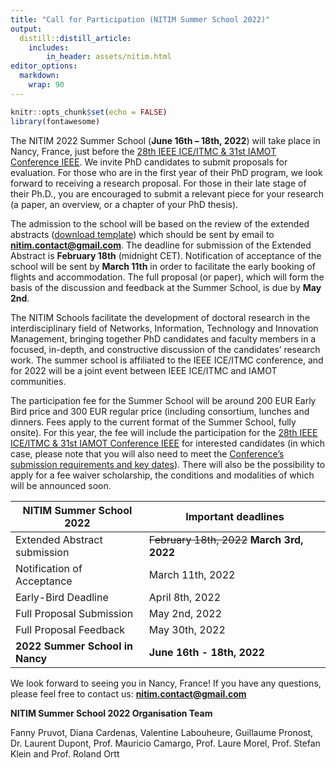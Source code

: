 ```yaml
---
title: "Call for Participation (NITIM Summer School 2022)"
output:
  distill::distill_article:
    includes:
        in_header: assets/nitim.html
editor_options: 
  markdown: 
    wrap: 90
---
```


```r
knitr::opts_chunk$set(echo = FALSE)
library(fontawesome)
```

The NITIM 2022 Summer School (**June 16th -- 18th, 2022**) will take place in Nancy,
France, just before the [28th IEEE ICE/ITMC & 31st IAMOT Conference
IEEE](https://ice-iamot-2022-conference.org/). We invite PhD candidates to submit
proposals for evaluation. For those who are in the first year of their PhD program, we
look forward to receiving a research proposal. For those in their late stage of their
Ph.D., you are encouraged to submit a relevant piece for your research (a paper, an
overview, or a chapter of your PhD thesis).

The admission to the school will be based on the review of the extended abstracts
([download
template](https://ice-iamot-2022-conference.org/assets/nitim/Template_Extended_Abstract-NITIM2022.docx))
which should be sent by email to
[**nitim.contact\@gmail.com**](mailto:nitim.contact@gmail.com){.email}. The deadline for
submission of the Extended Abstract is **February 18th** (midnight CET). Notification of
acceptance of the school will be sent by **March 11th** in order to facilitate the early
booking of flights and accommodation. The full proposal (or paper), which will form the
basis of the discussion and feedback at the Summer School, is due by **May 2nd**.

The NITIM Schools facilitate the development of doctoral research in the interdisciplinary
field of Networks, Information, Technology and Innovation Management, bringing together
PhD candidates and faculty members in a focused, in-depth, and constructive discussion of
the candidates' research work. The summer school is affiliated to the IEEE ICE/ITMC
conference, and for 2022 will be a joint event between IEEE ICE/ITMC and IAMOT
communities.

The participation fee for the Summer School will be around 200 EUR Early Bird price and
300 EUR regular price (including consortium, lunches and dinners. Fees apply to the
current format of the Summer School, fully onsite). For this year, the fee will include
the participation for the [28th IEEE ICE/ITMC & 31st IAMOT Conference
IEEE](https://ice-iamot-2022-conference.org/) for interested candidates (in which case,
please note that you will also need to meet the [Conference's submission requirements and
key dates](https://ice-iamot-2022-conference.org/3-call.html)). There will also be the
possibility to apply for a fee waiver scholarship, the conditions and modalities of which
will be announced soon.

| **NITIM Summer School 2022**    | **Important deadlines**                    |
|---------------------------------|--------------------------------------------|
| Extended Abstract submission    | ~~February 18th, 2022~~ **March 3rd, 2022**|
| Notification of Acceptance      | March 11th, 2022                           |
| Early-Bird Deadline             | April 8th, 2022                            |
| Full Proposal Submission        | May 2nd, 2022                              |
| Full Proposal Feedback          | May 30th, 2022                             |
| **2022 Summer School in Nancy** | **June 16th - 18th, 2022**                 |

We look forward to seeing you in Nancy, France! If you have any questions, please feel
free to contact us: [**nitim.contact\@gmail.com**](mailto:nitim.contact@gmail.com){.email}

**NITIM Summer School 2022 Organisation Team**

Fanny Pruvot, Diana Cardenas, Valentine Labouheure, Guillaume Pronost, Dr. Laurent Dupont,
Prof. Mauricio Camargo, Prof. Laure Morel, Prof. Stefan Klein and Prof. Roland Ortt
